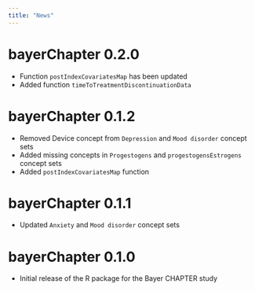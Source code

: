 ```yaml
---
title: "News"
---
```


# bayerChapter 0.2.0

- Function `postIndexCovariatesMap` has been updated
- Added function `timeToTreatmentDiscontinuationData`

# bayerChapter 0.1.2

- Removed Device concept from `Depression` and `Mood disorder` concept sets
- Added missing concepts in `Progestogens` and `progestogensEstrogens` concept sets
- Added `postIndexCovariatesMap` function

# bayerChapter 0.1.1

- Updated `Anxiety` and `Mood disorder` concept sets

# bayerChapter 0.1.0

- Initial release of the R package for the Bayer CHAPTER study
